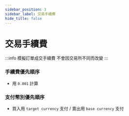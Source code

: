 ```yaml
---
sidebar_position: 3
sidebar_label: 交易手續費
hide_title: false
---
```



# 交易手續費

:::info
模擬訂單成交手續費 不會因交易所不同而改變
:::

### 手續費優先順序

- 用 `0.001` 計算

### 支付幣別優先順序

- 買入用 `target currency` 支付 / 賣出用 `base currency` 支付
